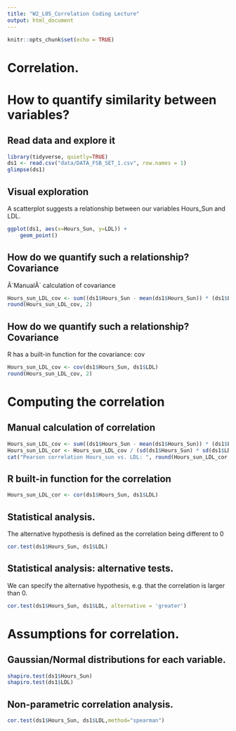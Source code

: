 ```yaml
---
title: "W2_L05_Correlation Coding Lecture"
output: html_document
---
```


```r
knitr::opts_chunk$set(echo = TRUE)
```

# Correlation.

# How to quantify similarity between variables?

## Read data and explore it

```r
library(tidyverse, quietly=TRUE)
ds1 <- read.csv("data/DATA_FSB_SET_1.csv", row.names = 1)
glimpse(ds1)
```

## Visual exploration

A scatterplot suggests a relationship between our variables Hours_Sun and LDL.

```r
ggplot(ds1, aes(x=Hours_Sun, y=LDL)) + 
    geom_point()
```

## How do we quantify such a relationship? Covariance

Â´ManualÂ´ calculation of covariance

```r
Hours_sun_LDL_cov <- sum((ds1$Hours_Sun - mean(ds1$Hours_Sun)) * (ds1$LDL - mean(ds1$LDL))) / (nrow(ds1) -1)
round(Hours_sun_LDL_cov, 2)
```

## How do we quantify such a relationship? Covariance

R has a built-in function for the covariance: cov

```r
Hours_sun_LDL_cov <- cov(ds1$Hours_Sun, ds1$LDL)
round(Hours_sun_LDL_cov, 2)

```

# Computing the correlation

## Manual calculation of correlation

```r
Hours_sun_LDL_cov <- sum((ds1$Hours_Sun - mean(ds1$Hours_Sun)) * (ds1$LDL - mean(ds1$LDL))) / (nrow(ds1) -1)
Hours_sun_LDL_cor <- Hours_sun_LDL_cov / (sd(ds1$Hours_Sun) * sd(ds1$LDL))
cat("Pearson correlation Hours_sun vs. LDL: ", round(Hours_sun_LDL_cor, 3), '\n')
```

## R built-in function for the correlation

```r
Hours_sun_LDL_cor <- cor(ds1$Hours_Sun, ds1$LDL)
```

## Statistical analysis.

The alternative hypothesis is defined as the correlation being different to 0

```r
cor.test(ds1$Hours_Sun, ds1$LDL)
```

## Statistical analysis: alternative tests.

We can specify the alternative hypothesis, e.g. that the correlation is larger than 0.

```r
cor.test(ds1$Hours_Sun, ds1$LDL, alternative = 'greater')
```

# Assumptions for correlation.

## Gaussian/Normal distributions for each variable.

```r
shapiro.test(ds1$Hours_Sun)
shapiro.test(ds1$LDL)
```

## Non-parametric correlation analysis.

```r
cor.test(ds1$Hours_Sun, ds1$LDL,method="spearman")
```
